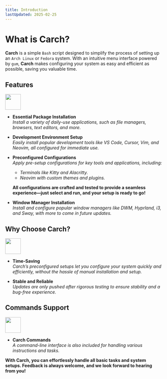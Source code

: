 ```yaml
---
title: Introduction 
lastUpdated: 2025-02-25
---
```


<h1>What is Carch?</h1>

**Carch** is a simple `Bash` script designed to simplify the process of setting up an `Arch Linux` or `Fedora` system. With an intuitive menu interface powered by `gum`, **Carch** makes configuring your system as easy and efficient as possible, saving you valuable time.  


## Features
<img src="https://img.icons8.com/?size=80&id=vSx5PNyFqTTo&format=png" width="50" /> 

- **Essential Package Installation**  
  *Install a variety of daily-use applications, such as file managers, browsers, text editors, and more.*  

- **Development Environment Setup**  
  *Easily install popular development tools like VS Code, Cursor, Vim, and Neovim, all configured for immediate use.*  

- **Preconfigured Configurations**  
  *Apply pre-setup configurations for key tools and applications, including:*  
  
  - *Terminals like Kitty and Alacritty.*  
  - *Neovim with custom themes and plugins.*  
  

  **All configurations are crafted and tested to provide a seamless experience—just select and run, and your setup is ready to go!**

- **Window Manager Installation**  
  *Install and configure popular window managers like DWM, Hyprland, i3, and Sway, with more to come in future updates.*  

## Why Choose Carch?
<img src="https://img.icons8.com/?size=80&id=111409&format=png" width="50" />

- **Time-Saving**  
  *Carch’s preconfigured setups let you configure your system quickly and efficiently, without the hassle of manual installation and setup.*

- **Stable and Reliable**  
  *Updates are only pushed after rigorous testing to ensure stability and a bug-free experience.*  

## Commands Support 
<img src="https://img.icons8.com/?size=80&id=114423&format=png" width="50" />

- **Carch Commands**  
  *A command-line interface is also included for handling various instructions and tasks.*  

**With Carch, you can effortlessly handle all basic tasks and system setups. Feedback is always welcome, and we look forward to hearing from you!**



